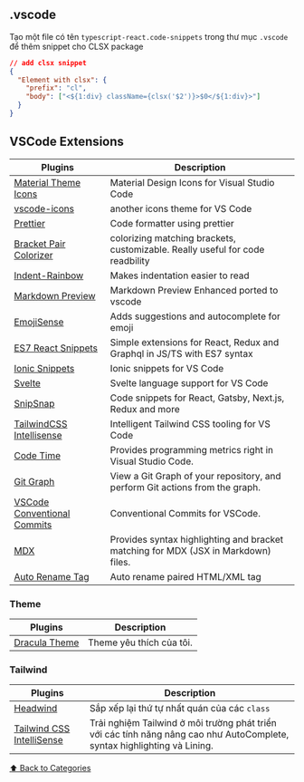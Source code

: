 ## .vscode

Tạo một file có tên `typescript-react.code-snippets` trong thư mục `.vscode` để thêm snippet cho CLSX package
```json
// add clsx snippet
{
  "Element with clsx": {
    "prefix": "cl",
    "body": ["<${1:div} className={clsx('$2')}>$0</${1:div}>"]
  }
}
```

## VSCode Extensions

| Plugins                                                                                                               | Description                                                                        |
| --------------------------------------------------------------------------------------------------------------------- | ---------------------------------------------------------------------------------- |
| [Material Theme Icons](https://marketplace.visualstudio.com/items?itemName=PKief.material-icon-theme)                 | Material Design Icons for Visual Studio Code                                       |
| [vscode-icons](https://marketplace.visualstudio.com/items?itemName=vscode-icons-team.vscode-icons)                    | another icons theme for VS Code                                                    |
| [Prettier](https://marketplace.visualstudio.com/items?itemName=esbenp.prettier-vscode)                                | Code formatter using prettier                                                      |
| [Bracket Pair Colorizer](https://marketplace.visualstudio.com/items?itemName=CoenraadS.bracket-pair-colorizer)        | colorizing matching brackets, customizable. Really useful for code readbility      |
| [Indent-Rainbow](https://marketplace.visualstudio.com/items?itemName=oderwat.indent-rainbow)                          | Makes indentation easier to read                                                   |
| [Markdown Preview](https://marketplace.visualstudio.com/items?itemName=shd101wyy.markdown-preview-enhanced)           | Markdown Preview Enhanced ported to vscode                                         |
| [EmojiSense](https://marketplace.visualstudio.com/items?itemName=bierner.emojisense)                                  | Adds suggestions and autocomplete for emoji                                        |
| [ES7 React Snippets](https://marketplace.visualstudio.com/items?itemName=dsznajder.es7-react-js-snippets)             | Simple extensions for React, Redux and Graphql in JS/TS with ES7 syntax            |
| [Ionic Snippets](https://marketplace.visualstudio.com/items?itemName=fivethree.vscode-ionic-snippets)                 | Ionic snippets for VS Code                                                         |
| [Svelte](https://marketplace.visualstudio.com/items?itemName=svelte.svelte-vscode)                                    | Svelte language support for VS Code                                                |
| [SnipSnap](https://marketplace.visualstudio.com/items?itemName=snipsnapdev.snipsnap-vscode)                           | Code snippets for React, Gatsby, Next.js, Redux and more                           |
| [TailwindCSS Intellisense](https://marketplace.visualstudio.com/items?itemName=bradlc.vscode-tailwindcss)             | Intelligent Tailwind CSS tooling for VS Code                                       |
| [Code Time](https://marketplace.visualstudio.com/items?itemName=softwaredotcom.swdc-vscode)                           | Provides programming metrics right in Visual Studio Code.                          |
| [Git Graph](https://marketplace.visualstudio.com/items?itemName=mhutchie.git-graph)                                   | View a Git Graph of your repository, and perform Git actions from the graph.       |
| [VSCode Conventional Commits](https://marketplace.visualstudio.com/items?itemName=vivaxy.vscode-conventional-commits) | Conventional Commits for VSCode.                                                   |
| [MDX](https://marketplace.visualstudio.com/items?itemName=silvenon.mdx)                                               | Provides syntax highlighting and bracket matching for MDX (JSX in Markdown) files. |
| [Auto Rename Tag](https://marketplace.visualstudio.com/items?itemName=formulahendry.auto-rename-tag)                  | Auto rename paired HTML/XML tag                                                    |

### Theme
| Plugins  |   Description   |
|----------|-----------------|
|[Dracula Theme](https://marketplace.visualstudio.com/items?itemName=dracula-theme.theme-dracula)|Theme yêu thích của tôi.|

### Tailwind

| Plugins  |   Description   |
|----------|-----------------|
| [Headwind](https://marketplace.visualstudio.com/items?itemName=heybourn.headwind) | Sắp xếp lại thứ tự nhất quán của các `class` |
| [Tailwind CSS IntelliSense](https://marketplace.visualstudio.com/items?itemName=bradlc.vscode-tailwindcss)|Trải nghiệm Tailwind ở môi trường phát triển với các tính năng nâng cao như AutoComplete, syntax highlighting và Lining.|

[⬆️ Back to Categories](/bookmarks)

